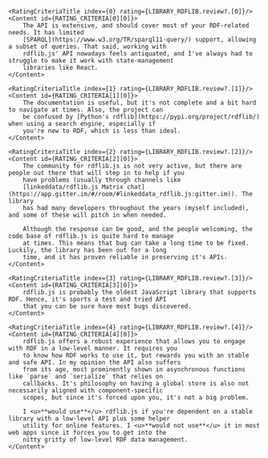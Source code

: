 
<AuthorNote id="review" title="Should you choose rdflib.js?">
    <ReviewHeader library={LIBRARY_RDFLIB}/>

    <RatingCriteriaTitle index={0} rating={LIBRARY_RDFLIB.review?.[0]}/>
    <Content id={RATING_CRITERIA[0][0]}>
        The API is extensive, and should cover most of your RDF-related needs. It has limited
        [SPARQL](https://www.w3.org/TR/sparql11-query/) support, allowing a subset of queries. That said, working with
        rdflib.js' API nowadays feels antiquated, and I've always had to struggle to make it work with state-management
        libraries like React.
    </Content>

    <RatingCriteriaTitle index={1} rating={LIBRARY_RDFLIB.review?.[1]}/>
    <Content id={RATING_CRITERIA[1][0]}>
        The documentation is useful, but it's not complete and a bit hard to navigate at times. Also, the project can
        be confused by [Python's rdflib](https://pypi.org/project/rdflib/) when using a search engine, especially if
        you're new to RDF, which is less than ideal.
    </Content>

    <RatingCriteriaTitle index={2} rating={LIBRARY_RDFLIB.review?.[2]}/>
    <Content id={RATING_CRITERIA[2][0]}>
        The community for rdflib.js is not very active, but there are people out there that will step in to help if you
        have problems (usually through channels like
        [linkeddata/rdflib.js Matrix chat](https://app.gitter.im/#/room/#linkeddata_rdflib.js:gitter.im)). The library
        has had many developers throughout the years (myself included), and some of these will pitch in when needed.

        Although the response can be good, and the people welcoming, the code base of rdflib.js is quite hard to manage
        at times. This means that bug can take a long time to be fixed. Luckily, the library has been out for a long
        time, and it has proven reliable in preserving it's APIs.
    </Content>

    <RatingCriteriaTitle index={3} rating={LIBRARY_RDFLIB.review?.[3]}/>
    <Content id={RATING_CRITERIA[3][0]}>
        rdflib.js is probably the oldest JavaScript library that supports RDF. Hence, it's sports a test and tried API
        that you can be sure have most bugs discovered.
    </Content>

    <RatingCriteriaTitle index={4} rating={LIBRARY_RDFLIB.review?.[4]}/>
    <Content id={RATING_CRITERIA[4][0]}>
        rdflib.js offers a robust experience that allows you to engage with RDF in a low-level manner. It requires you
        to know how RDF works to use it, but rewards you with an stable and safe API. In my opinion the API also suffers
        from its age, most prominently shown in asynchronous functions like `parse` and `serialize` that relies on
        callbacks. It's philosophy on having a global store is also not necessarily aligned with component-specific
        scopes, but since it's forced upon you, it's not a big problem.

        I <u>**would use**</u> rdflib.js if you're dependent on a stable library with a low-level API plus some helper
        utility for online features. I <u>**would not use**</u> it in most web apps since it forces you to get into the
        nitty gritty of low-level RDF data management.
    </Content>
</AuthorNote>